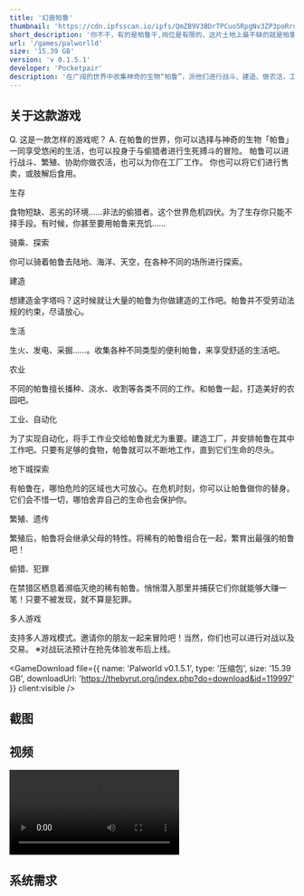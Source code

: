 ```yaml
---
title: '幻兽帕鲁'
thumbnail: 'https://cdn.ipfsscan.io/ipfs/QmZB9V3BDrTPCuo5RpgNv3ZP3poRrdCpqGZ3gSjfuSiWG9?file=palworlld.avif'
short_description: '你不干，有的是帕鲁干,岗位是有限的，这片土地上最不缺的就是帕鲁。'
url: '/games/palworlld'
size: '15.39 GB'
version: 'v 0.1.5.1'
developer: 'Pocketpair'
description: '在广阔的世界中收集神奇的生物“帕鲁”，派他们进行战斗、建造、做农活，工业生产等，这是一款支持多人游戏模式的全新开放世界生存制作游戏。'
---
```




<div className="prose mx-auto">
  <h2 className="text-2xl font-bold">关于这款游戏</h2>

  Q. 这是一款怎样的游戏呢？ A. 在帕鲁的世界，你可以选择与神奇的生物「帕鲁」一同享受悠闲的生活，也可以投身于与偷猎者进行生死搏斗的冒险。 帕鲁可以进行战斗、繁殖、协助你做农活，也可以为你在工厂工作。 你也可以将它们进行售卖，或肢解后食用。

  <p className="font-bold">生存</p>
  食物短缺、恶劣的环境……非法的偷猎者。这个世界危机四伏。为了生存你只能不择手段。有时候，你甚至要用帕鲁来充饥……
  <ArticalImage src="https://cdn.akamai.steamstatic.com/steam/apps/1623730/extras/gif01_survival.gif?t=1707904340" client:visible />

  <p className="font-bold">骑乘、探索</p>
  你可以骑着帕鲁去陆地、海洋、天空，在各种不同的场所进行探索。
  <ArticalImage src="https://cdn.akamai.steamstatic.com/steam/apps/1623730/extras/gif02_riding.gif?t=1707904340" client:visible />

  <p className="font-bold">建造</p>
  想建造金字塔吗？这时候就让大量的帕鲁为你做建造的工作吧。帕鲁并不受劳动法规的约束，尽请放心。
  <ArticalImage src="https://cdn.akamai.steamstatic.com/steam/apps/1623730/extras/gif03_building.gif?t=1707904340" client:visible />

  <p className="font-bold">生活</p>
  生火、发电、采掘……。收集各种不同类型的便利帕鲁，来享受舒适的生活吧。
  <ArticalImage src="https://cdn.akamai.steamstatic.com/steam/apps/1623730/extras/gif04_life.gif?t=1707904340" client:visible />

  <p className="font-bold">农业</p>
  不同的帕鲁擅长播种、浇水、收割等各类不同的工作。和帕鲁一起，打造美好的农园吧。
  <ArticalImage src="https://cdn.akamai.steamstatic.com/steam/apps/1623730/extras/gif05_farming.gif?t=1707904340" client:visible />

  <p className="font-bold">工业、自动化</p>
  为了实现自动化，将手工作业交给帕鲁就尤为重要。建造工厂，并安排帕鲁在其中工作吧。只要有足够的食物，帕鲁就可以不断地工作，直到它们生命的尽头。
  <ArticalImage src="https://cdn.akamai.steamstatic.com/steam/apps/1623730/extras/gif06_factory.gif?t=1707904340" client:visible />

  <p className="font-bold">地下城探索</p>
  有帕鲁在，哪怕危险的区域也大可放心。在危机时刻，你可以让帕鲁做你的替身。它们会不惜一切，哪怕舍弃自己的生命也会保护你。
  <ArticalImage src="https://cdn.akamai.steamstatic.com/steam/apps/1623730/extras/gif07_dungeon.gif?t=1707904340" client:visible />

  <p className="font-bold">繁殖、遗传</p>
  繁殖后，帕鲁将会继承父母的特性。将稀有的帕鲁组合在一起，繁育出最强的帕鲁吧！
  <ArticalImage src="https://cdn.akamai.steamstatic.com/steam/apps/1623730/extras/gif08_breeding.gif?t=1707904340" client:visible />

  <p className="font-bold">偷猎、犯罪</p>
  在禁猎区栖息着濒临灭绝的稀有帕鲁。悄悄潜入那里并捕获它们你就能够大赚一笔！只要不被发现，就不算是犯罪。
  <ArticalImage src="https://cdn.akamai.steamstatic.com/steam/apps/1623730/extras/gif09_poaching.gif?t=1707904340" client:visible />

  <p className="font-bold">多人游戏</p>
  支持多人游戏模式。邀请你的朋友一起来冒险吧！当然，你们也可以进行对战以及交易。 ※对战玩法预计在抢先体验发布后上线。
  <ArticalImage src="https://cdn.akamai.steamstatic.com/steam/apps/1623730/extras/gif10_multiplay.gif?t=1707904340" client:visible />

  <GameDownload file={{ name: 'Palworld v0.1.5.1', type: '压缩包', size: '15.39 GB', downloadUrl: 'https://thebyrut.org/index.php?do=download&id=119997' }} client:visible />

  <div className="py-4"><DownloadSources fileName="直接下载(不用种子，推荐使用IDM多线程下载)" sources={[ { name: 'IDM', url: 'https://www.123pan.com/s/dF19-d8QBh.html', des: "提取码:X3kr，多线程下载器，很爽" }, { name: 'Gofile', url: 'https://gofile.io/d/86oN0K', des: "折中的速度，用IDM多线程最大可到20mb/s" }, { name: 'Pixeldrain', url: 'https://pixeldrain.com/u/HMfPyDfC', des: "这个文件太大，以您目前的传输限制无法完全下载。前5.00GB将全速下载，但剩下的15.6GB需要更长的时间" }, ]} client:visible /></div>

  <h2 className="text-2xl font-bold">截图</h2>

  <div className="grid sm:grid-cols-3 gap-4">
    <ArticalImage src="https://cdn.akamai.steamstatic.com/steam/apps/1623730/ss_f81b7c4f20be3b99f76a1415c4cdb9b444c99b97.jpg?t=1707904340" client:visible />
    <ArticalImage src="https://cdn.akamai.steamstatic.com/steam/apps/1623730/ss_a9fa84f0c21bc536f00925ab4586e8c4f587c2b7.jpg?t=1707904340" client:visible />
    <ArticalImage src="https://cdn.akamai.steamstatic.com/steam/apps/1623730/ss_b3cea7c9f04a67d784d4c6a0c157a11d6268b189.jpg?t=1707904340" client:visible />
    <ArticalImage src="https://cdn.akamai.steamstatic.com/steam/apps/1623730/ss_06e27c15c7b4b10233c937b887cf6a6925c83009.jpg?t=1707904340" client:visible />
    <ArticalImage src="https://cdn.akamai.steamstatic.com/steam/apps/1623730/ss_0c8cbc20442b948c91b02d9e1b41bf0638a07c08.jpg?t=1707904340" client:visible />
    <ArticalImage src="https://cdn.akamai.steamstatic.com/steam/apps/1623730/ss_a99fba5536acde781bd863cb3555c10b5b96c0ae.jpg?t=1707904340" client:visible />
  </div>

  <h2 className="text-2xl font-bold">视频</h2>

  <video class="rounded-lg border shadow-lg" src="https://cdn.akamai.steamstatic.com/steam/apps/256995024/movie480_vp9.webm?t=1705662196" controls></video>

  <h2 className="text-2xl font-bold">系统需求</h2>

  <Repack
    defaultContent="特色：基于Steam版本制作；游戏为发布时的最新版本；安装时间大约需要3分钟"
    client:visible
  />

  <AppreciateQRCodes client:visible />
</div>
